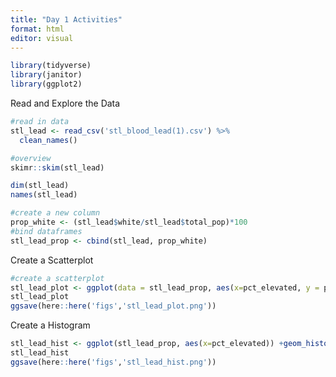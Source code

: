 ```yaml
---
title: "Day 1 Activities"
format: html
editor: visual
---
```


```r
library(tidyverse)
library(janitor)
library(ggplot2)
```

Read and Explore the Data

```r
#read in data
stl_lead <- read_csv('stl_blood_lead(1).csv') %>% 
  clean_names()
```

```r
#overview
skimr::skim(stl_lead)

dim(stl_lead)
names(stl_lead)
```

```r
#create a new column
prop_white <- (stl_lead$white/stl_lead$total_pop)*100
#bind dataframes
stl_lead_prop <- cbind(stl_lead, prop_white)


```

Create a Scatterplot

```r
#create a scatterplot
stl_lead_plot <- ggplot(data = stl_lead_prop, aes(x=pct_elevated, y = prop_white)) + geom_point(alpha=0.4) + theme(axis.text.x=element_text(angle=-90)) + labs(x='% of Children with Elevated Blood Levels', y='% Identification as White')
stl_lead_plot 
ggsave(here::here('figs','stl_lead_plot.png'))
```

Create a Histogram

```r
stl_lead_hist <- ggplot(stl_lead_prop, aes(x=pct_elevated)) +geom_histogram(color='blue',fill='lightblue') + labs(x='% of Children with Elevated Blood Levels', y='Count')
stl_lead_hist
ggsave(here::here('figs','stl_lead_hist.png'))
```
